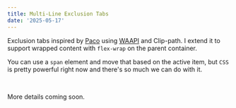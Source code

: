 ```yaml
---
title: Multi-Line Exclusion Tabs
date: '2025-05-17'
---
```


Exclusion tabs inspired by [Paco](https://paco.me/craft/tabs) using [WAAPI](https://developer.mozilla.org/en-US/docs/Web/API/Web_Animations_API) and Clip-path. I extend it to support wrapped content with `flex-wrap` on the parent container.

You can use a `span` element and move that based on the active item, but `CSS` is pretty powerful right now and there's so much we can do with it.

<br />

<CraftContainer>
  <Tabs />
</CraftContainer>

More details coming soon.


<br />
